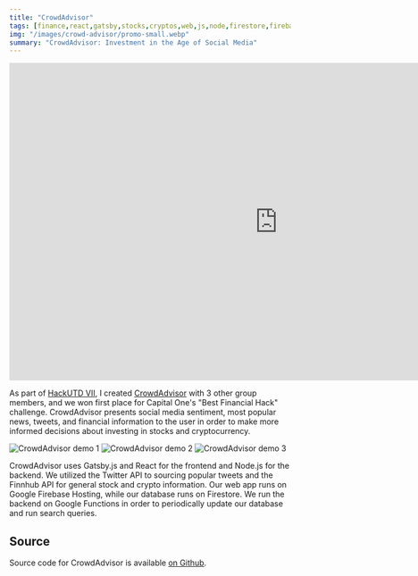 ```yaml
---
title: "CrowdAdvisor"
tags: [finance,react,gatsby,stocks,cryptos,web,js,node,firestore,firebase,hackathon,collaborative,featured]
img: "/images/crowd-advisor/promo-small.webp"
summary: "CrowdAdvisor: Investment in the Age of Social Media"
---
```


<iframe src="https://docs.google.com/presentation/d/e/2PACX-1vQoHjw1TBWKRIUTZ3j6zYwLd6TuOepXr77DdB1_csz-qmNLTWlnD4T1JiPhqnNgTb-YEbsmPNdR54hh/embed?start=false&loop=false&delayms=5000" frameBorder="0" width="960" height="569" allowFullScreen={true}></iframe>

As part of [HackUTD VII](https://devpost.com/software/crowdadvisor), I created [CrowdAdvisor](https://financial-analyzer.web.app/) with 3 other group members, and we won first place for Capital One's "Best Financial Hack" challenge. CrowdAdvisor presents social media sentiment, most popular news, tweets, and financial information to the user in order to make more informed decisions about investing in stocks and cryptocurrency.

![CrowdAdvisor demo 1](/images/crowd-advisor/demo1.png)
![CrowdAdvisor demo 2](/images/crowd-advisor/demo2.png)
![CrowdAdvisor demo 3](/images/crowd-advisor/demo3.png)

CrowdAdvisor uses Gatsby.js and React for the frontend and Node.js for the backend. We utilized the Twitter API to sourcing popular tweets and the Finnhub API for general stock and crypto information. Our web app runs on Google Firebase Hosting, while our database runs on Firestore. We run the backend on Google Functions in order to periodically update our database and run search queries.

## Source
Source code for CrowdAdvisor is available [on Github](https://github.com/pmaxhogan/crowd-advisor).
